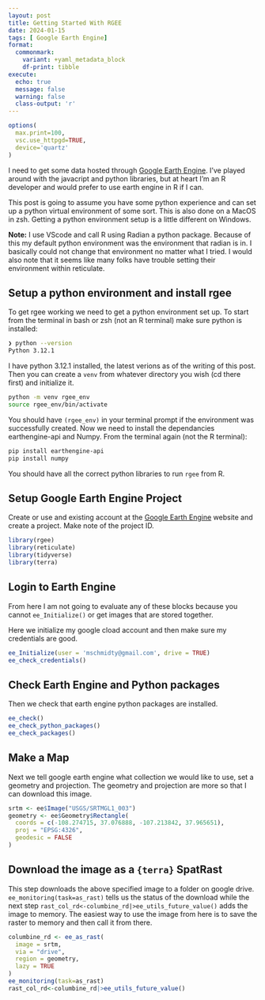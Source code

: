 ```yaml
---
layout: post
title: Getting Started With RGEE
date: 2024-01-15
tags: [ Google Earth Engine]
format:
  commonmark:
    variant: +yaml_metadata_block
    df-print: tibble
execute:
  echo: true
  message: false
  warning: false
  class-output: 'r'
---
```


```r
options(
  max.print=100,
  vsc.use_httpgd=TRUE,
  device='quartz'
)
```
I need to get some data hosted through [Google Earth Engine](https://earthengine.google.com/). I've played around with the javacript and python libraries, but at heart I'm an R developer and would prefer to use earth engine in R if I can. 

This post is going to assume you have some python experience and can set up a python virtual environment of some sort. This is also done on a MacOS in zsh.  Getting a python environment setup is a little different on Windows. 

**Note:** I use VScode and call R using Radian a python package.  Because of this my default python environment was the environment that radian is in.  I basically could not change that environment no matter what I tried.  I would also note that it seems like many folks have trouble setting their environment within reticulate. 

## Setup a python environment and install rgee
To get rgee working we need to get a python environment set up.  To start from the terminal in bash or zsh (not an R terminal) make sure python is installed: 

```bash
❯ python --version
Python 3.12.1
```
I have python 3.12.1 installed, the latest verions as of the writing of this post. Then you can create a `venv` from whatever directory you wish (cd there first) and initialize it. 

```bash
python -m venv rgee_env
source rgee_env/bin/activate
```

You should have `(rgee_env)` in your terminal prompt if the environment was successfully created. Now we need to install the dependancies earthengine-api and Numpy. From the terminal again (not the R terminal): 

```bash
pip install earthengine-api
pip install numpy
```

You should have all the correct python libraries to run `rgee` from R.

## Setup Google Earth Engine Project

Create or use and existing account at the [Google Earth Engine](https://earthengine.google.com/) website and create a project.  Make note of the project ID. 

```r
library(rgee)
library(reticulate)
library(tidyverse)
library(terra)
```

## Login to Earth Engine
From here I am not going to evaluate any of these blocks because you cannot `ee_Initialize()` or get images that are stored together.  

Here we initialize my google cload account and then make sure my credentials are good. 
```r
ee_Initialize(user = 'mschmidty@gmail.com', drive = TRUE)
ee_check_credentials()
```

## Check Earth Engine and Python packages
Then we check that earth engine python packages are installed. 
```r
ee_check()
ee_check_python_packages()
ee_check_packages()
```

## Make a Map
Next we tell google earth engine what collection we would like to use, set a geometry and projection.  The geometry and projection are more so that I can download this image.
```r
srtm <- ee$Image("USGS/SRTMGL1_003")
geometry <- ee$Geometry$Rectangle(
  coords = c(-108.274715, 37.076888, -107.213842, 37.965651),
  proj = "EPSG:4326",
  geodesic = FALSE
)
```

## Download the image as a `{terra}` SpatRast
This step downloads the above specified image to a folder on google drive. `ee_monitoring(task=as_rast)` tells us the status of the download while the next step `rast_col_rd<-columbine_rd|>ee_utils_future_value()` adds the image to memory. The easiest way to use the image from here is to save the raster to memory and then call it from there.  

```r
columbine_rd <- ee_as_rast(
  image = srtm,
  via = "drive",
  region = geometry,
  lazy = TRUE
)
ee_monitoring(task=as_rast)
rast_col_rd<-columbine_rd|>ee_utils_future_value()
```
